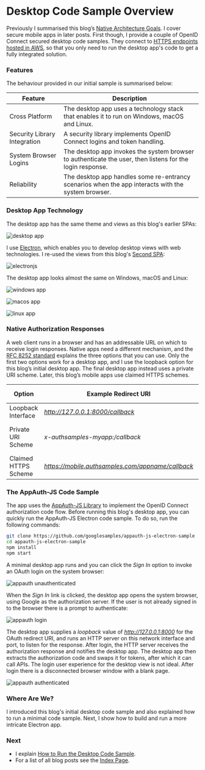 # Desktop Code Sample Overview

Previously I summarised this blog’s <a href='native-architecture-goals'>Native Architecture Goals</a>. I cover secure mobile apps in later posts. First though, I provide a couple of OpenID Connect secured desktop code samples. They connect to <a href='cloud-hosting'>HTTPS endpoints hosted in AWS</a>, so that you only need to run the desktop app's code to get a fully integrated solution.

### Features

The behaviour provided in our initial sample is summarised below:

| Feature | Description |
| ------- | ----------- |
| Cross Platform | The desktop app uses a technology stack that enables it to run on Windows, macOS and Linux. |
| Security Library Integration | A security library implements OpenID Connect logins and token handling. |
| System Browser Logins | The desktop app invokes the system browser to authenticate the user, then listens for the login response. |
| Reliability | The desktop app handles some re-entrancy scenarios when the app interacts with the system browser. |

### Desktop App Technology

The desktop app has the same theme and views as this blog's earlier SPAs:

![desktop app](../images/410/desktop-app.jpg?v=20240922)

I use [Electron](https://www.electronjs.org/), which enables you to develop desktop views with web technologies. I re-used the views from this blog's <a href='improved-spa-code-sample-overview'>Second SPA</a>:

![electronjs](../images/410/electronjs.jpg)

The desktop app looks almost the same on Windows, macOS and Linux:

![windows app](../images/410/windows-app.jpg?v=20240922)

![macos app](../images/410/macos-app.jpg?v=20240922)

![linux app](../images/410/linux-app.jpg?v=20240922)

### Native Authorization Responses

A web client runs in a browser and has an addressable URL on which to receive login responses. Native apps need a different mechanism, and the [RFC 8252 standard](https://datatracker.ietf.org/doc/rfc8252) explains the three options that you can use. Only the first two options work for a desktop app, and I use the loopback option for this blog’s initial desktop app. The final desktop app instead uses a private URI scheme. Later, this blog’s mobile apps use claimed HTTPS schemes.

| Option | Example Redirect URI | Usable By |
| ------ | -------------------- | --------- |
| Loopback Interface | *http://127.0.0.1:8000/callback* | Desktop apps |
| Private URI Scheme | *x-authsamples-myapp:/callback* | Mobile or desktop apps |
| Claimed HTTPS Scheme | *https://mobile.authsamples.com/appname/callback* | Mobile apps |

### The AppAuth-JS Code Sample

The app uses the [AppAuth-JS Library](https://github.com/openid/AppAuth-JS) to implement the OpenID Connect authorization code flow. Before running this blog's desktop app, you can quickly run the AppAuth-JS Electron code sample. To do so, run the following commands:

```bash
git clone https://github.com/googlesamples/appauth-js-electron-sample
cd appauth-js-electron-sample
npm install
npm start
```

A minimal desktop app runs and you can click the *Sign In* option to invoke an OAuth login on the system browser:

![appauth unauthenticated](../images/410/appauth-unauthenticated.jpg)

When the *Sign In* link is clicked, the desktop app opens the system browser, using Google as the authorization server. If the user is not already signed in to the browser there is a prompt to authenticate:

![appauth login](../images/410/appauth-login.jpg)

The desktop app supplies a *loopback* value of *http://127.0.0.1:8000* for the OAuth redirect URI, and runs an HTTP server on this network interface and port, to listen for the response. After login, the HTTP server receives the authorization response and notifies the desktop app. The desktop app then extracts the authorization code and swaps it for tokens, after which it can call APIs. The login user experience for the desktop view is not ideal. After login there is a disconnected browser window with a blank page.

![appauth authenticated](../images/410/appauth-authenticated.jpg)

### Where Are We?

I introduced this blog's initial desktop code sample and also explained how to run a minimal code sample. Next, I show how to build and run a more intricate Electron app.

### Next

- I explain <a href='desktop-app-how-to-run-the-code-sample'>How to Run the Desktop Code Sample</a>.
- For a list of all blog posts see the <a href='index'>Index Page</a>.
